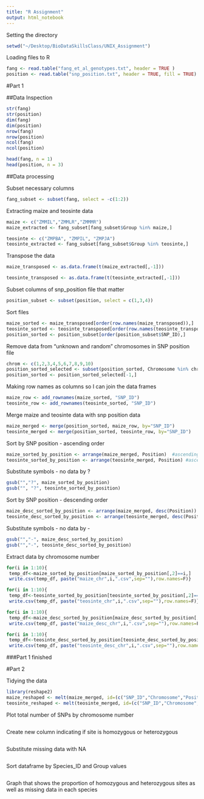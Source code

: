 ```yaml
---
title: "R Assignment"
output: html_notebook
---
```

Setting the directory
```r
setwd("~/Desktop/BioDataSkillsClass/UNIX_Assignment")
```

Loading files to R

```r
fang <- read.table("fang_et_al_genotypes.txt", header = TRUE )
position <- read.table("snp_position.txt", header = TRUE, fill = TRUE)
```
#Part 1

##Data Inspection
```r
str(fang)
str(position)
dim(fang)
dim(position)
nrow(fang)
nrow(position)
ncol(fang)
ncol(position)

head(fang, n = 1)
head(position, n = 3)
```

##Data processing

Subset necessary columns
```r
fang_subset <- subset(fang, select = -c(1:2))
```

Extracting maize and teosinte data
```r
maize <- c("ZMMIL","ZMMLR","ZMMMR")
maize_extracted <- fang_subset[fang_subset$Group %in% maize,]

teosinte <- c("ZMPBA", "ZMPIL", "ZMPJA")
teosinte_extracted <- fang_subset[fang_subset$Group %in% teosinte,]
```

Transpose the data
```r
maize_transposed <- as.data.frame(t(maize_extracted[,-1]))

teosinte_transposed <- as.data.frame(t(teosinte_extracted[,-1]))
```

Subset columns of snp_position file that matter
```r
position_subset <- subset(position, select = c(1,3,4))
```

Sort files
```r
maize_sorted <- maize_transposed[order(row.names(maize_transposed)),]
teosinte_sorted <- teosinte_transposed[order(row.names(teosinte_transposed)),]
position_sorted <- position_subset[order(position_subset$SNP_ID),]
```

Remove data from "unknown and random" chromosomes in SNP position file
```r
chrom <- c(1,2,3,4,5,6,7,8,9,10)
position_sorted_selected <- subset(position_sorted, Chromosome %in% chrom)
position_sorted <- position_sorted_selected[-1,]
```
Making row names as columns so I can join the data frames
```r
maize_row <- add_rownames(maize_sorted, "SNP_ID")
teosinte_row <- add_rownames(teosinte_sorted, "SNP_ID")
```

Merge maize and teosinte data with snp position data
```r
maize_merged <- merge(position_sorted, maize_row, by="SNP_ID")
teosinte_merged <- merge(position_sorted, teosinte_row, by="SNP_ID")
``` 

Sort by SNP position - ascending order
```r
maize_sorted_by_position <- arrange(maize_merged, Position)  #ascending position
teosinte_sorted_by_position <- arrange(teosinte_merged, Position) #ascending position 
```

Substitute symbols - no data by ?
```r
gsub("","?", maize_sorted_by_position) 
gsub("", "?", teosinte_sorted_by_position)
```

Sort by SNP position - descending order
```r
maize_desc_sorted_by_position <- arrange(maize_merged, desc(Position))
teosinte_desc_sorted_by_position <- arrange(teosinte_merged, desc(Position))
```
Substitute symbols - no data by -
 
```r
gsub("","-", maize_desc_sorted_by_position) 
gsub("","-", teosinte_desc_sorted_by_position)
```

Extract data by chromosome number
```r
for(i in 1:10){
 temp_df<-maize_sorted_by_position[maize_sorted_by_position[,2]==i,]
 write.csv(temp_df, paste("maize_chr",i,".csv",sep=""),row.names=F)}

for(i in 1:10){
 temp_df<-teosinte_sorted_by_position[teosinte_sorted_by_position[,2]==i,]
 write.csv(temp_df, paste("teosinte_chr",i,".csv",sep=""),row.names=F)}

for(i in 1:10){
 temp_df<-maize_desc_sorted_by_position[maize_desc_sorted_by_position[,2]==i,]
 write.csv(temp_df, paste("maize_desc_chr",i,".csv",sep=""),row.names=F)}

for(i in 1:10){
 temp_df<-teosinte_desc_sorted_by_position[teosinte_desc_sorted_by_position[,2]==i,]
 write.csv(temp_df, paste("teosinte_desc_chr",i,".csv",sep=""),row.names=F)}
```


###Part 1 finished

#Part 2

Tidying the data 
```r
library(reshape2)
maize_reshaped <- melt(maize_merged, id=(c("SNP_ID","Chromosome","Position")))
teosinte_reshaped <- melt(teosinte_merged, id=(c("SNP_ID","Chromosome","Position")))
```

Plot total number of SNPs by chromosome number
```r

```

Create new column indicating if site is homozygous or heterozygous
```r

```

Substitute missing data with NA
```r

```

Sort dataframe by Species_ID and Group values
```r

```

Graph that shows the proportion of homozygous and heterozygous sites as well as missing data in each species
```r

```

